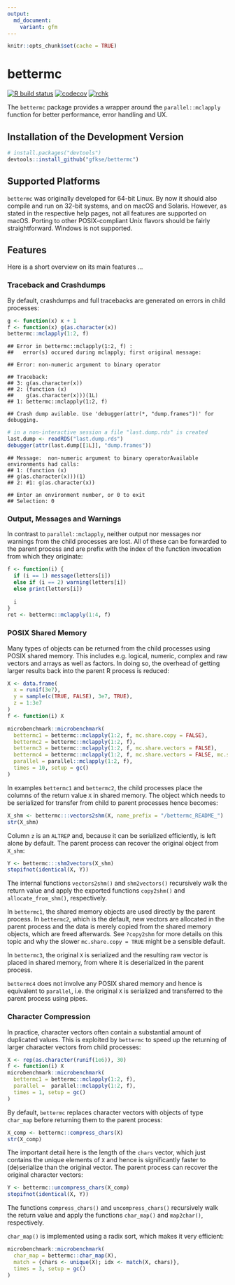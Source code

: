 ```yaml
---
output:
  md_document:
    variant: gfm
---
```


```r
knitr::opts_chunk$set(cache = TRUE)
```

# bettermc

[![R build status](https://github.com/gfkse/bettermc/workflows/R-CMD-check/badge.svg)](https://github.com/gfkse/bettermc/actions?workflow=R-CMD-check)
[![codecov](https://codecov.io/gh/gfkse/bettermc/branch/master/graph/badge.svg?token=FYYM156COF)](https://codecov.io/gh/gfkse/bettermc)
[![rchk](https://github.com/gfkse/bettermc/workflows/rchk/badge.svg)](https://github.com/gfkse/bettermc/actions?workflow=rchk)

The `bettermc` package provides a wrapper around the `parallel::mclapply` function for better performance, error handling and UX. 

## Installation of the Development Version
```r
# install.packages("devtools")
devtools::install_github("gfkse/bettermc")
```

## Supported Platforms
`bettermc` was originally developed for 64-bit Linux. 
By now it should also compile and run on 32-bit systems, and on macOS and Solaris.
However, as stated in the respective help pages, not all features are supported on macOS.
Porting to other POSIX-compliant Unix flavors should be fairly straightforward.
Windows is not supported.

## Features
Here is a short overview on its main features ...

### Traceback and Crashdumps
By default, crashdumps and full tracebacks are generated on errors in child processes:
``` r
g <- function(x) x + 1
f <- function(x) g(as.character(x))
bettermc::mclapply(1:2, f)
```

    ## Error in bettermc::mclapply(1:2, f) :
    ##   error(s) occured during mclapply; first original message:

    ## Error: non-numeric argument to binary operator

    ## Traceback:
    ## 3: g(as.character(x))
    ## 2: (function (x) 
    ##    g(as.character(x)))(1L)
    ## 1: bettermc::mclapply(1:2, f)

    ## Crash dump avilable. Use 'debugger(attr(*, "dump.frames"))' for debugging.

``` r
# in a non-interactive session a file "last.dump.rds" is created
last.dump <- readRDS("last.dump.rds")
debugger(attr(last.dump[[1L]], "dump.frames"))
```

    ## Message:  non-numeric argument to binary operatorAvailable environments had calls:
    ## 1: (function (x) 
    ## g(as.character(x)))(1)
    ## 2: #1: g(as.character(x))

    ## Enter an environment number, or 0 to exit  
    ## Selection: 0

### Output, Messages and Warnings
In contrast to `parallel::mclapply`, neither output nor messages nor warnings from the child processes are lost.
All of these can be forwarded to the parent process and are prefix with the index of the function invocation from which they originate:
```r
f <- function(i) {
  if (i == 1) message(letters[i])
  else if (i == 2) warning(letters[i])
  else print(letters[i])
  
  i
}
ret <- bettermc::mclapply(1:4, f)
```

### POSIX Shared Memory
Many types of objects can be returned from the child processes using POSIX shared memory.
This includes e.g. logical, numeric, complex and raw vectors and arrays as well as factors.
In doing so, the overhead of getting larger results back into the parent R process is reduced:
```r
X <- data.frame(
  x = runif(3e7),
  y = sample(c(TRUE, FALSE), 3e7, TRUE),
  z = 1:3e7
)
f <- function(i) X

microbenchmark::microbenchmark(
  bettermc1 = bettermc::mclapply(1:2, f, mc.share.copy = FALSE),
  bettermc2 = bettermc::mclapply(1:2, f),
  bettermc3 = bettermc::mclapply(1:2, f, mc.share.vectors = FALSE),
  bettermc4 = bettermc::mclapply(1:2, f, mc.share.vectors = FALSE, mc.shm.ipc = FALSE),
  parallel = parallel::mclapply(1:2, f),
  times = 10, setup = gc()
)
```

In examples `bettermc1` and `bettermc2`, the child processes place the columns of the return value `X` in shared memory. 
The object which needs to be serialized for transfer from child to parent processes hence becomes:
```r
X_shm <- bettermc:::vectors2shm(X, name_prefix = "/bettermc_README_")
str(X_shm)
```

Column `z` is an `ALTREP` and, because it can be serialized efficiently, is left alone by default. 
The parent process can recover the original object from `X_shm`:
```r
Y <- bettermc:::shm2vectors(X_shm)
stopifnot(identical(X, Y))
```

The internal functions `vectors2shm()` and `shm2vectors()` recursively walk the return value and apply the exported functions `copy2shm()` and `allocate_from_shm()`, respectively.

In `bettermc1`, the shared memory objects are used directly by the parent process. 
In `bettermc2`, which is the default, new vectors are allocated in the parent process and the data is merely copied from the shared memory objects, which are freed afterwards. See `?copy2shm` for more details on this topic and why the slower `mc.share.copy = TRUE` might be a sensible default.

In `bettermc3`, the original `X` is serialized and the resulting raw vector is placed in shared memory, from where it is deserialized in the parent process.

`bettermc4` does not involve any POSIX shared memory and hence is equivalent to `parallel`, i.e. the original `X` is serialized and transferred to the parent process using pipes.

### Character Compression
In practice, character vectors often contain a substantial amount of duplicated values.
This is exploited by `bettermc` to speed up the returning of larger character vectors from child processes:
```r
X <- rep(as.character(runif(1e6)), 30)
f <- function(i) X
microbenchmark::microbenchmark(
  bettermc1 = bettermc::mclapply(1:2, f),
  parallel =  parallel::mclapply(1:2, f),
  times = 1, setup = gc()
)
```

By default, `bettermc` replaces character vectors with objects of type `char_map` before returning them to the parent process:
```r
X_comp <- bettermc::compress_chars(X)
str(X_comp)
```

The important detail here is the length of the `chars` vector, which just contains the unique elements of `X` and hence is significantly faster to (de)serialize than the original vector. The parent process can recover the original character vectors:

```r
Y <- bettermc::uncompress_chars(X_comp)
stopifnot(identical(X, Y))
```

The functions `compress_chars()` and `uncompress_chars()` recursively walk the return value and apply the functions `char_map()` and `map2char()`, respectively.

`char_map()` is implemented using a radix sort, which makes it very efficient:
```r
microbenchmark::microbenchmark(
  char_map = bettermc::char_map(X),
  match = {chars <- unique(X); idx <- match(X, chars)},
  times = 3, setup = gc()
)
```

